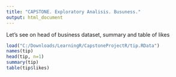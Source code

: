 ```yaml
---
title: "CAPSTONE. Exploratory Analisis. Busuness."
output: html_document
---
```


Let's see on head of business dataset, summary and table of likes

```r
load("C:/Downloads/LearningR/CapstoneProjectR/tip.RData")
names(tip)
head(tip, n=1)
summary(tip)
table(tip$likes)
```



